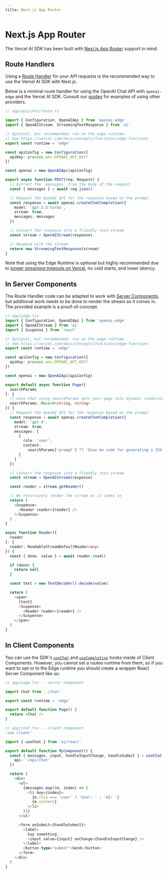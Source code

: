 ```yaml
---
title: Next.js App Router
---
```


# Next.js App Router

The Vercel AI SDK has been built with [Next.js App Router](https://nextjs.org/docs/app) support in mind.

## Route Handlers

Using a [Route Handler](https://nextjs.org/docs/app/building-your-application/routing/router-handlers)
for your API requests is the recommended way to use the Vercel AI SDK with Next.js.

Below is a minimal route handler for using the OpenAI Chat API with `openai-edge` and the Vercel AI SDK. Consult our [guides](/docs/guides) for examples of using other providers.

```typescript
// app/api/chat/route.ts

import { Configuration, OpenAIApi } from 'openai-edge'
import { OpenAIStream, StreamingTextResponse } from 'ai'

// Optional, but recommended: run on the edge runtime.
// See https://vercel.com/docs/concepts/functions/edge-functions
export const runtime = 'edge'

const apiConfig = new Configuration({
  apiKey: process.env.OPENAI_API_KEY!
})

const openai = new OpenAIApi(apiConfig)

export async function POST(req: Request) {
  // Extract the `messages` from the body of the request
  const { messages } = await req.json()

  // Request the OpenAI API for the response based on the prompt
  const response = await openai.createChatCompletion({
    model: 'gpt-3.5-turbo',
    stream: true,
    messages: messages
  })

  // Convert the response into a friendly text-stream
  const stream = OpenAIStream(response)

  // Respond with the stream
  return new StreamingTextResponse(stream)
}
```

Note that using the Edge Runtime is optional but highly recommended due to [longer streaming timeouts on Vercel](https://vercel.com/docs/concepts/functions/edge-functions/limitations#maximum-initial-response-time), no cold starts, and lower latency.

## In Server Components

The Route Handler code can be adapted to work with [Server Components](https://nextjs.org/docs/getting-started/react-essentials#server-components), but additional work needs to be done to render the stream as it comes in. The provided example is a proof-of-concept.

```typescript
// app/page.tsx
import { Configuration, OpenAIApi } from 'openai-edge'
import { OpenAIStream } from 'ai'
import { Suspense } from 'react'

// Optional, but recommended: run on the edge runtime.
// See https://vercel.com/docs/concepts/functions/edge-functions
export const runtime = 'edge'

const apiConfig = new Configuration({
  apiKey: process.env.OPENAI_API_KEY!
})

const openai = new OpenAIApi(apiConfig)

export default async function Page({
  searchParams
}: {
  // note that using searchParams opts your page into dynamic rendering. See https://nextjs.org/docs/app/api-reference/file-conventions/page#searchparams-optional
  searchParams: Record<string, string>
}) {
  // Request the OpenAI API for the response based on the prompt
  const response = await openai.createChatCompletion({
    model: 'gpt-4',
    stream: true,
    messages: [
      {
        role: 'user',
        content:
          searchParams['prompt'] ?? 'Give me code for generating a JSX button'
      }
    ]
  })

  // Convert the response into a friendly text-stream
  const stream = OpenAIStream(response)

  const reader = stream.getReader()

  // We recursively render the stream as it comes in
  return (
    <Suspense>
      <Reader reader={reader} />
    </Suspense>
  )
}

async function Reader({
  reader
}: {
  reader: ReadableStreamDefaultReader<any>
}) {
  const { done, value } = await reader.read()

  if (done) {
    return null
  }

  const text = new TextDecoder().decode(value)

  return (
    <span>
      {text}
      <Suspense>
        <Reader reader={reader} />
      </Suspense>
    </span>
  )
}
```

## In Client Components

You can use the SDK's [`useChat`](/docs/api-reference/use-chat) and [`useCompletion`](/docs/api-reference/use-completion) hooks inside of Client Components.
However, you cannot set a routes runtime from them, so if you want to opt-in to the Edge runtime you should create a wrapper React Server Component like so:

```typescript
// app/page.tsx -- server component

import Chat from './chat'

export const runtime = 'edge'

export default function Page() {
  return <Chat />
}
```

```typescript
// app/chat.tsx -- client component
'use client'

import { useChat } from 'ai/react'

export default function MyComponent() {
  const { messages, input, handleInputChange, handleSubmit } = useChat({
    api: '/api/chat'
  })

  return (
    <div>
      <ul>
        {messages.map((m, index) => (
          <li key={index}>
            {m.role === 'user' ? 'User: ' : 'AI: '}
            {m.content}
          </li>
        ))}
      </ul>

      <form onSubmit={handleSubmit}>
        <label>
          Say something...
          <input value={input} onChange={handleInputChange} />
        </label>
        <button type="submit">Send</button>
      </form>
    </div>
  )
}
```
